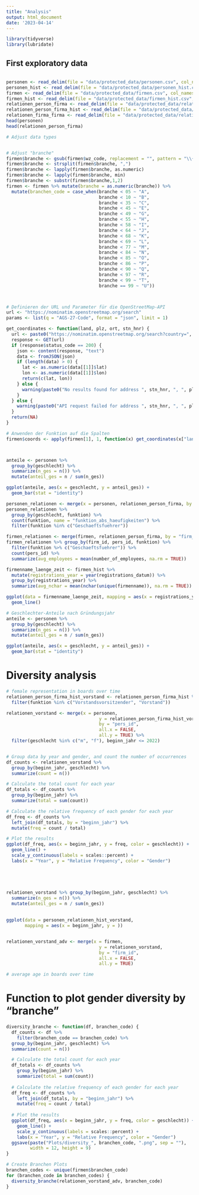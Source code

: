 ```yaml
---
title: "Analysis"
output: html_document
date: '2023-04-14'
---
```


```r
library(tidyverse)
library(lubridate)
```

## First exploratory data 
```r

```

```r
personen <- read_delim(file = "data/protected_data/personen.csv", col_names = TRUE)
personen_hist <- read_delim(file = "data/protected_data/personen_hist.csv", col_names = TRUE)
firmen <- read_delim(file = "data/protected_data/firmen.csv", col_names = TRUE)
firmen_hist <- read_delim(file = "data/protected_data/firmen_hist.csv", col_names = TRUE)
relationen_person_firma <- read_delim(file = "data/protected_data/relationen_person_firma.csv", col_names = TRUE)
relationen_person_firma_hist <- read_delim(file = "data/protected_data/relationen_person_firma_hist.csv", col_names = TRUE)
relationen_firma_firma <- read_delim(file = "data/protected_data/relationen_firma_firma.csv", col_names = TRUE)
head(personen)
head(relationen_person_firma)

# Adjust data types


# Adjust "branche"
firmen$branche <- gsub(firmen$wz_code, replacement = "", pattern = "\\{|\\}")
firmen$branche <- strsplit(firmen$branche, ",")
firmen$branche <- lapply(firmen$branche, as.numeric)
firmen$branche <- lapply(firmen$branche, min)
firmen$branche <- substr(firmen$branche,1,2)
firmen <- firmen %>% mutate(branche = as.numeric(branche)) %>% 
  mutate(branchen_code = case_when(branche < 05 ~ "A", 
                                   branche < 10 ~ "B", 
                                   branche < 35 ~ "C", 
                                   branche < 45 ~ "E", 
                                   branche < 49 ~ "G", 
                                   branche < 55 ~ "H", 
                                   branche < 58 ~ "I", 
                                   branche < 64 ~ "J",
                                   branche < 68 ~ "K", 
                                   branche < 69 ~ "L", 
                                   branche < 77 ~ "M", 
                                   branche < 84 ~ "N", 
                                   branche < 85 ~ "O", 
                                   branche < 86 ~ "P", 
                                   branche < 90 ~ "Q", 
                                   branche < 97 ~ "R", 
                                   branche < 99 ~ "T", 
                                   branche == 99 ~ "U"))



# Definieren der URL und Parameter für die OpenStreetMap-API
url <- "https://nominatim.openstreetmap.org/search"
params <- list(q = "AGS-27-Code", format = "json", limit = 1)

get_coordinates <- function(land, plz, ort, stn_hnr) {
  url <- paste0("https://nominatim.openstreetmap.org/search?country=", land, "&postalcode=", plz, "&city=", ort, "&street=", stn_hnr, "&format=json&limit=1")
  response <- GET(url)
  if (response$status_code == 200) {
    json <- content(response, "text")
    data <- fromJSON(json)
    if (length(data) > 0) {
      lat <- as.numeric(data[[1]]$lat)
      lon <- as.numeric(data[[1]]$lon)
      return(c(lat, lon))
    } else {
      warning(paste0("No results found for address ", stn_hnr, ", ", plz, " ", ort, ", ", land))
    }
  } else {
    warning(paste0("API request failed for address ", stn_hnr, ", ", plz, " ", ort, ", ", land))
  }
  return(NA)
}

# Anwenden der Funktion auf die Spalten
firmen$coords <- apply(firmen[1], 1, function(x) get_coordinates(x["land"], x["plz"], x["ort"], x["stn_hnr"]))



anteile <- personen %>% 
  group_by(geschlecht) %>% 
  summarize(n_ges = n()) %>% 
  mutate(anteil_ges = n / sum(n_ges))

ggplot(anteile, aes(x = geschlecht, y = anteil_ges)) +
  geom_bar(stat = "identity")

personen_relationen <- merge(x = personen, relationen_person_firma, by = "pers_id")
personen_relationen %>%
  group_by(geschlecht, funktion) %>%
  count(funktion, name = "funktion_abs_haeufigkeiten") %>%
  filter(funktion %in% c("Geschaeftsfuehrer"))

firmen_relationen <- merge(firmen, relationen_person_firma, by = "firm_id")
firmen_relationen %>% group_by(firm_id, pers_id, funktion) %>%
  filter(funktion %>% c("Geschaeftsfuehrer")) %>%
  count(pers_id) %>%
  summarize(avg_employees = mean(number_of_employees, na.rm = TRUE))

firmenname_laenge_zeit <- firmen_hist %>%
  mutate(registrations_year = year(registrations_datum)) %>%
  group_by(registrations_year) %>%
  summarize(avg_nchar = mean(nchar(unique(firmenname)), na.rm = TRUE))

ggplot(data = firmenname_laenge_zeit, mapping = aes(x = registrations_year, avg_nchar)) +
  geom_line()

# Geschlechter-Anteile nach Gründungsjahr
anteile <- personen %>% 
  group_by(geschlecht) %>% 
  summarize(n_ges = n()) %>% 
  mutate(anteil_ges = n / sum(n_ges))

ggplot(anteile, aes(x = geschlecht, y = anteil_ges)) +
  geom_bar(stat = "identity")
```

# Diversity analysis
```r
# female representation in boards over time
relationen_person_firma_hist_vorstand <- relationen_person_firma_hist %>%
  filter(funktion %in% c("Vorstandsvorsitzender", "Vorstand"))

relationen_vorstand <- merge(x = personen, 
                                   y = relationen_person_firma_hist_vorstand, 
                                   by = "pers_id", 
                                   all.x = FALSE, 
                                   all.y = TRUE) %>%
  filter(geschlecht %in% c("m", "f"), beginn_jahr <= 2022)


# Group data by year and gender, and count the number of occurrences
df_counts <- relationen_vorstand %>%
  group_by(beginn_jahr, geschlecht) %>%
  summarize(count = n())

# Calculate the total count for each year
df_totals <- df_counts %>%
  group_by(beginn_jahr) %>%
  summarize(total = sum(count))

# Calculate the relative frequency of each gender for each year
df_freq <- df_counts %>%
  left_join(df_totals, by = "beginn_jahr") %>%
  mutate(freq = count / total)

# Plot the results
ggplot(df_freq, aes(x = beginn_jahr, y = freq, color = geschlecht)) +
  geom_line() +
  scale_y_continuous(labels = scales::percent) +
  labs(x = "Year", y = "Relative Frequency", color = "Gender")





relationen_vorstand %>% group_by(beginn_jahr, geschlecht) %>%
  summarize(n_ges = n()) %>% 
  mutate(anteil_ges = n / sum(n_ges))
  
  
ggplot(data = personen_relationen_hist_vorstand, 
       mapping = aes(x = beginn_jahr, y = ))


relationen_vorstand_adv <- merge(x = firmen, 
                                   y = relationen_vorstand, 
                                   by = "firm_id", 
                                   all.x = FALSE, 
                                   all.y = TRUE)

# average age in boards over time
```

# Function to plot gender diversity by "branche"
```r
diversity_branche <- function(df, branchen_code) {
  df_counts <- df %>%
    filter(branchen_code == branchen_code) %>%
  group_by(beginn_jahr, geschlecht) %>%
  summarize(count = n())

  # Calculate the total count for each year
  df_totals <- df_counts %>%
    group_by(beginn_jahr) %>%
    summarize(total = sum(count))
  
  # Calculate the relative frequency of each gender for each year
  df_freq <- df_counts %>%
    left_join(df_totals, by = "beginn_jahr") %>%
    mutate(freq = count / total)
  
  # Plot the results
  ggplot(df_freq, aes(x = beginn_jahr, y = freq, color = geschlecht)) +
    geom_line() +
    scale_y_continuous(labels = scales::percent) +
    labs(x = "Year", y = "Relative Frequency", color = "Gender")
  ggsave(paste("Plots/diversity_", branchen_code, ".png", sep = ""),
         width = 12, height = 9)
}
```

```r
# Create Branchen Plots
branchen_codes <- unique(firmen$branchen_code)
for (branchen_code in branchen_codes) {
  diversity_branche(relationen_vorstand_adv, branchen_code)
}
```

